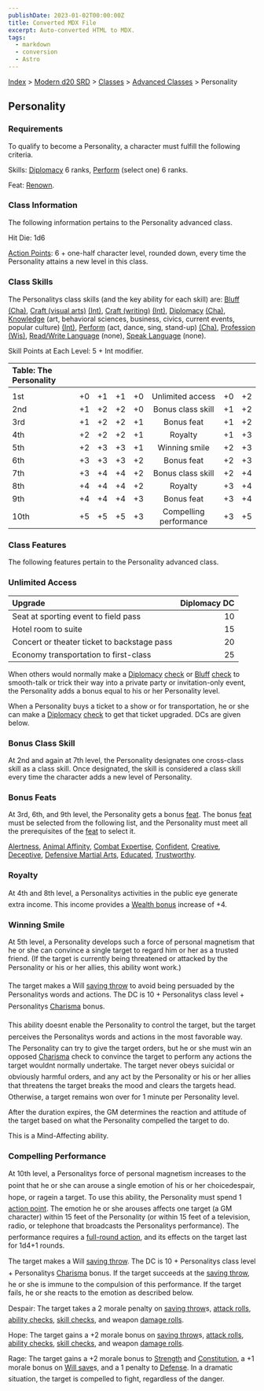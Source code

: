 ```yaml
---
publishDate: 2023-01-02T00:00:00Z
title: Converted MDX File
excerpt: Auto-converted HTML to MDX.
tags:
  - markdown
  - conversion
  - Astro
---
```


[Index](-index) > [Modern d20 SRD](modern-d20-srd-index) > [Classes](modern-d20-srd-classes-index) > [Advanced Classes](modern-d20-srd-classes-advanced-index) > Personality

## Personality

### Requirements

To qualify to become a Personality, a character must fulfill the following criteria.

Skills: [Diplomacy](modern-d20-srd-skills-diplomacy) 6 ranks, [Perform](modern-d20-srd-skills-perform) (select one) 6 ranks.

Feat: [Renown](modern-d20-srd-feats-renown).

### Class Information

The following information pertains to the Personality advanced class.

Hit Die: 1d6

[Action Points](modern-d20-srd-basics-action-points): 6 + one-half character level, rounded down, every time the Personality attains a new level in this class.

### Class Skills

The Personalitys class skills (and the key ability for each skill) are: [Bluff](modern-d20-srd-skills-bluff) [(Cha)](modern-d20-srd-basics-ability-scores), [Craft
(visual arts)](modern-d20-srd-skills-craft-visual-art) [(Int)](modern-d20-srd-basics-ability-scores), [Craft
(writing)](modern-d20-srd-skills-craft-writing) [(Int)](modern-d20-srd-basics-ability-scores), [Diplomacy](modern-d20-srd-skills-diplomacy) [(Cha)](modern-d20-srd-basics-ability-scores), [Knowledge](modern-d20-srd-skills-knowledge) (art,
behavioral sciences, business, civics, current events, popular culture) [(Int)](modern-d20-srd-basics-ability-scores), [Perform](modern-d20-srd-skills-perform) (act,
dance, sing, stand-up) [(Cha)](modern-d20-srd-basics-ability-scores), [Profession](modern-d20-srd-skills-profession) [(Wis)](modern-d20-srd-basics-ability-scores),
[Read/Write Language](modern-d20-srd-skills-read-write-language) (none), [Speak
Language](modern-d20-srd-skills-speak-language) (none).

Skill Points at Each Level: 5 + Int modifier.

| Table: The Personality |     |     |     |     |                        |     |     |
| :--------------------- | :-: | :-: | :-: | :-: | :--------------------: | :-: | --: |
|                        |     |     |     |     |                        |     |     |
| 1st                    | +0  | +1  | +1  | +0  |    Unlimited access    | +0  |  +2 |
| 2nd                    | +1  | +2  | +2  | +0  |   Bonus class skill    | +1  |  +2 |
| 3rd                    | +1  | +2  | +2  | +1  |       Bonus feat       | +1  |  +2 |
| 4th                    | +2  | +2  | +2  | +1  |        Royalty         | +1  |  +3 |
| 5th                    | +2  | +3  | +3  | +1  |     Winning smile      | +2  |  +3 |
| 6th                    | +3  | +3  | +3  | +2  |       Bonus feat       | +2  |  +3 |
| 7th                    | +3  | +4  | +4  | +2  |   Bonus class skill    | +2  |  +4 |
| 8th                    | +4  | +4  | +4  | +2  |        Royalty         | +3  |  +4 |
| 9th                    | +4  | +4  | +4  | +3  |       Bonus feat       | +3  |  +4 |
| 10th                   | +5  | +5  | +5  | +3  | Compelling performance | +3  |  +5 |

### Class Features

The following features pertain to the Personality advanced class.

### Unlimited Access

| Upgrade                                     | Diplomacy DC |
| :------------------------------------------ | -----------: |
| Seat at sporting event to field pass        |           10 |
| Hotel room to suite                         |           15 |
| Concert or theater ticket to backstage pass |           20 |
| Economy transportation to first-class       |           25 |

When others would normally make a [Diplomacy](modern-d20-srd-skills-diplomacy) [check](modern-d20-srd-skills-skill-basics-php#skill-check-index) or [Bluff](modern-d20-srd-skills-bluff) [check](modern-d20-srd-skills-skill-basics-php#skill-check-index) to smooth-talk or trick their way into a private party or invitation-only event, the Personality adds a bonus equal to his or her Personality level.

When a Personality buys a ticket to a show or for transportation, he or she can make a [Diplomacy](modern-d20-srd-skills-diplomacy) [check](modern-d20-srd-skills-skill-basics-php#skill-check-index) to get that ticket upgraded. DCs are given below.

### Bonus Class Skill

At 2nd and again at 7th level, the Personality designates one cross-class skill as a class skill. Once designated, the skill is considered a class skill every time the character adds a new level of Personality.

### Bonus Feats

At 3rd, 6th, and 9th level, the Personality gets a bonus [feat](modern-d20-srd-feats-index). The bonus [feat](modern-d20-srd-feats-index) must be selected from the following list, and the Personality must meet all the prerequisites of the [feat](modern-d20-srd-feats-index) to select it.

[Alertness](modern-d20-srd-feats-alertness), [Animal
Affinity](modern-d20-srd-feats-animal-affinity), [Combat Expertise](modern-d20-srd-feats-combat-expertise), [Confident](modern-d20-srd-feats-confident), [Creative](modern-d20-srd-feats-creative), [Deceptive](modern-d20-srd-feats-deceptive), [Defensive
Martial Arts](modern-d20-srd-feats-defensive-martial-arts), [Educated](modern-d20-srd-feats-educated), [Trustworthy](modern-d20-srd-feats-trustworthy).

### Royalty

At 4th and 8th level, a Personalitys activities in the public eye generate extra income. This income provides a [Wealth
bonus](modern-d20-srd-wealth-wealth-bonus) increase of +4.

### Winning Smile

At 5th level, a Personality develops such a force of personal magnetism that he or she can convince a single target to regard him or her as a trusted friend. (If the target is currently being threatened or attacked by the Personality or his or her allies, this ability wont work.)

The target makes a Will [saving throw](modern-d20-srd-basics-saving-throws) to avoid being persuaded by the Personalitys words and actions. The DC is 10 + Personalitys class level + Personalitys [Charisma](modern-d20-srd-basics-ability-scores) bonus.

This ability doesnt enable the Personality to control the target, but the target perceives the Personalitys words and actions in the most favorable way. The Personality can try to give the target orders, but he or she must win an opposed [Charisma](modern-d20-srd-basics-ability-scores) check to convince the target to perform any actions the target wouldnt normally undertake. The target never obeys suicidal or obviously harmful orders, and any act by the Personality or his or her allies that threatens the target breaks the mood and clears the targets head. Otherwise, a target remains won over for 1 minute per Personality level.

After the duration expires, the GM determines the reaction and attitude of the target based on what the Personality compelled the target to do.

This is a Mind-Affecting ability.

### Compelling Performance

At 10th level, a Personalitys force of personal magnetism increases to the point that he or she can arouse a single emotion of his or her choicedespair, hope, or ragein a target. To use this ability, the Personality must spend 1 [action
point](modern-d20-srd-basics-action-points). The emotion he or she arouses affects one target (a GM character) within 15 feet of the Personality (or within 15 feet of a television, radio, or telephone that broadcasts the Personalitys performance). The performance requires a [full-round
action](modern-d20-srd-combat-full-round-actions), and its effects on the target last for 1d4+1 rounds.

The target makes a Will [saving throw](modern-d20-srd-basics-saving-throws). The DC is 10 + Personalitys class level + Personalitys [Charisma](modern-d20-srd-basics-ability-scores) bonus. If the target succeeds at the [saving throw](modern-d20-srd-basics-saving-throws), he or she is immune to the compulsion of this performance. If the target fails, he or she reacts to the emotion as described below.

Despair: The target takes a 2 morale penalty on [saving throw](modern-d20-srd-basics-saving-throws)s, [attack
rolls](modern-d20-srd-combat-attack-roll), [ability checks](modern-d20-srd-basics-ability-scores), [skill checks](modern-d20-srd-skills-skill-basics-php#skill-check-index), and weapon [damage
rolls](modern-d20-srd-combat-damage).

Hope: The target gains a +2 morale bonus on [saving throw](modern-d20-srd-basics-saving-throws)s, [attack
rolls](modern-d20-srd-combat-attack-roll), [ability checks](modern-d20-srd-basics-ability-scores), [skill checks](modern-d20-srd-skills-skill-basics-php#skill-check-index), and weapon [damage
rolls](modern-d20-srd-combat-damage).

Rage: The target gains a +2 morale bonus to [Strength](modern-d20-srd-basics-ability-scores) and [Constitution](modern-d20-srd-basics-ability-scores), a +1 morale bonus on [Will save](modern-d20-srd-basics-saving-throws)s, and a 1 penalty to [Defense](modern-d20-srd-combat-defense). In a dramatic situation, the target is compelled to fight, regardless of the danger.
